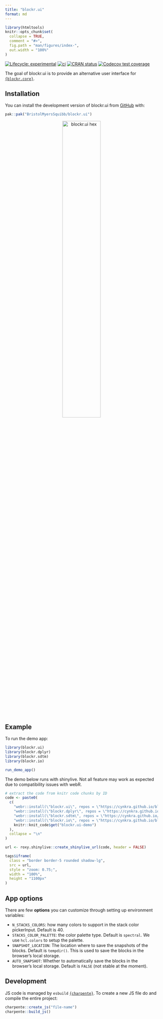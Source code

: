 ```yaml
---
title: "blockr.ui"
format: md
---
```


<!-- index.md is generated from index.Rmd. Please edit that file -->

```r
library(htmltools)
knitr::opts_chunk$set(
  collapse = TRUE,
  comment = "#>",
  fig.path = "man/figures/index-",
  out.width = "100%"
)
```

<!-- badges: start -->
[![Lifecycle: experimental](https://img.shields.io/badge/lifecycle-experimental-orange.svg)](https://lifecycle.r-lib.org/articles/stages.html#experimental)
[![ci](https://github.com/cynkra/blockr.ui/actions/workflows/ci.yml/badge.svg)](https://github.com/cynkra/blockr.ui/actions/workflows/ci.yml)
[![CRAN status](https://www.r-pkg.org/badges/version/blockr.ui)](https://CRAN.R-project.org/package=blockr.ui)
[![Codecov test coverage](https://codecov.io/gh/cynkra/blockr.ui/graph/badge.svg)](https://app.codecov.io/gh/cynkra/blockr.ui)
<!-- badges: end -->

The goal of blockr.ui is to provide an alternative user interface for [`{blockr.core}`](https://cynkra.github.io/blockr.core/).

## Installation

You can install the development version of blockr.ui from [GitHub](https://github.com/) with:

``` r
pak::pak("BristolMyersSquibb/blockr.ui")
```

<p style="text-align: center;">
![](./man/figures/hex.png){width="50%" alt="blockr.ui hex"}
</p>

## Example

To run the demo app:

```r
library(blockr.ui)
library(blockr.dplyr)
library(blockr.sdtm)
library(blockr.io)

run_demo_app()
```

::: {.callout-note}
The demo below runs with shinylive. Not all feature may work as expected due to compatibility issues with webR.
:::

```r
# extract the code from knitr code chunks by ID
code <- paste0(
  c(
    "webr::install(\"blockr.ui\", repos = \"https://cynkra.github.io/blockr.webR/\")",
    "webr::install(\"blockr.dplyr\", repos = \"https://cynkra.github.io/blockr.webR/\")",
    "webr::install(\"blockr.sdtm\", repos = \"https://cynkra.github.io/blockr.webR/\")",
    "webr::install(\"blockr.io\", repos = \"https://cynkra.github.io/blockr.webR/\")",
    knitr::knit_code$get("blockr.ui-demo")
  ),
  collapse = "\n"
)

url <- roxy.shinylive::create_shinylive_url(code, header = FALSE)
```

```r
tags$iframe(
  class = "border border-5 rounded shadow-lg",
  src = url,
  style = "zoom: 0.75;",
  width = "100%",
  height = "1100px"
)
```

## App options

There are few __options__ you can customize through setting up environment variables:

- `N_STACKS_COLORS`: how many colors to support in the stack color pickerInput. Default is 40.
- `STACKS_COLOR_PALETTE`: the color palette type. Default is `spectral`. We use `hcl.colors` to setup
the palette.
- `SNAPSHOT_LOCATION`: The location where to save the snapshots of the blocks. Default is `tempdir()`. This is used to save the blocks in the browser's local storage.
- `AUTO_SNAPSHOT`: Whether to automatically save the blocks in the browser's local storage. Default is `FALSE` (not stable at the moment).

## Development

JS code is managed by `esbuild` [`{charpente}`](https://github.com/RinteRface/charpente?tab=readme-ov-file#using-esbuild-and-mocha). To create a new JS file do and compile the entire project:

```r
charpente::create_js("file-name")
charpente::build_js()
```
